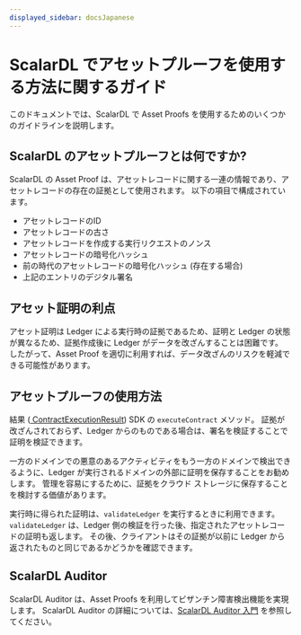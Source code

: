 ```yaml
---
displayed_sidebar: docsJapanese
---
```


# ScalarDL でアセットプルーフを使用する方法に関するガイド


<TranslationBanner />

このドキュメントでは、ScalarDL で Asset Proofs を使用するためのいくつかのガイドラインを説明します。

## ScalarDL のアセットプルーフとは何ですか?

ScalarDL の Asset Proof は、アセットレコードに関する一連の情報であり、アセットレコードの存在の証拠として使用されます。 以下の項目で構成されています。

- アセットレコードのID
- アセットレコードの古さ
- アセットレコードを作成する実行リクエストのノンス
- アセットレコードの暗号化ハッシュ
- 前の時代のアセットレコードの暗号化ハッシュ (存在する場合)
- 上記のエントリのデジタル署名

## アセット証明の利点

アセット証明は Ledger による実行時の証拠であるため、証明と Ledger の状態が異なるため、証拠作成後に Ledger がデータを改ざんすることは困難です。
したがって、Asset Proof を適切に利用すれば、データ改ざんのリスクを軽減できる可能性があります。

## アセットプルーフの使用方法

結果 ([ ContractExecutionResult](https://scalar-labs.github.io/scalardl/javadoc/latest/common/com/scalar/dl/ledger/model/ContractExecutionResult.html)) SDK の `executeContract` メソッド。 証拠が改ざんされておらず、Ledger からのものである場合は、署名を検証することで証明を検証できます。

一方のドメインでの悪意のあるアクティビティをもう一方のドメインで検出できるように、Ledger が実行されるドメインの外部に証明を保存することをお勧めします。 管理を容易にするために、証拠をクラウド ストレージに保存することを検討する価値があります。

実行時に得られた証明は、`validateLedger` を実行するときに利用できます。 `validateLedger` は、Ledger 側の検証を行った後、指定されたアセットレコードの証明も返します。 その後、クライアントはその証拠が以前に Ledger から返されたものと同じであるかどうかを確認できます。

## ScalarDL Auditor 

ScalarDL Auditor は、Asset Proofs を利用してビザンチン障害検出機能を実現します。 ScalarDL Auditor の詳細については、[ScalarDL Auditor 入門](getting-started-auditor.mdx) を参照してください。
